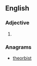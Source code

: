 ==English==

===Adjective===
{{head|en|adjective superlative form}}

# {{en-superlative of|brothy}}

===Anagrams===
* [[theorbist#English|theorbist]]